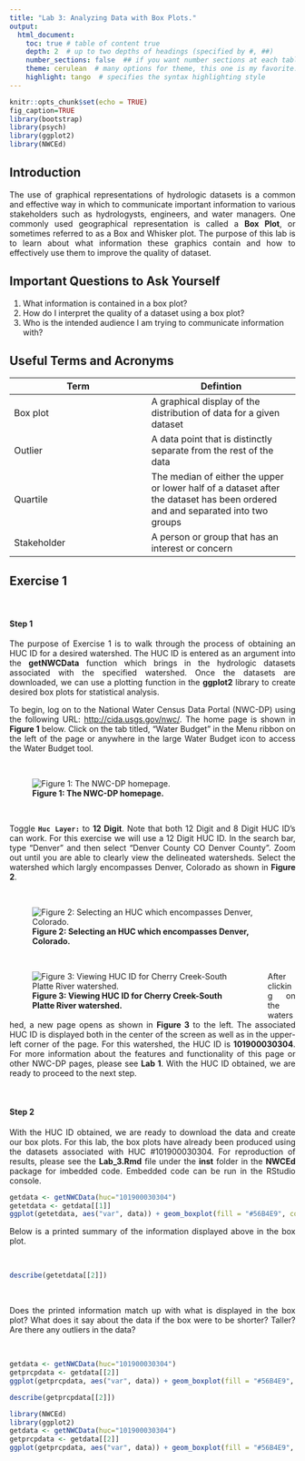 ```yaml
---
title: "Lab 3: Analyzing Data with Box Plots."
output: 
  html_document:
    toc: true # table of content true
    depth: 2  # up to two depths of headings (specified by #, ##)
    number_sections: false  ## if you want number sections at each table header
    theme: cerulean  # many options for theme, this one is my favorite.
    highlight: tango  # specifies the syntax highlighting style
---
```


```r
knitr::opts_chunk$set(echo = TRUE)
fig_caption=TRUE
library(bootstrap)
library(psych)
library(ggplot2)
library(NWCEd)
```

## Introduction
<div style="text-align:justify">
The use of graphical representations of hydrologic datasets is a common and effective way in which to communicate important information to various stakeholders such as hydrologysts, engineers, and water managers.  One commonly used geographical representation is called a **Box Plot**, or sometimes referred to as a Box and Whisker plot.  The purpose of this lab is to learn about what information these graphics contain and how to effectively use them to improve the quality of dataset.
</div>

## Important Questions to Ask Yourself

1. What information is contained in a box plot?
2. How do I interpret the quality of a dataset using a box plot?
3. Who is the intended audience I am trying to communicate information with?

## Useful Terms and Acronyms

Term         | Defintion
------------ | -------------
Box plot     | A graphical display of the distribution of data for a given dataset
Outlier      | A data point that is distinctly separate from the rest of the data
Quartile     | The median of either the upper or lower half of a dataset after the dataset has been ordered and and separated into two groups
Stakeholder  | A person or group that has an interest or concern

## Exercise 1 

<br>

#### Step 1
<div style="text-align:justify">
The purpose of Exercise 1 is to walk through the process of obtaining an HUC ID for a desired watershed.  The HUC ID is entered as an argument into the **getNWCData** function which brings in the hydrologic datasets associated with the specified watershed.  Once the datasets are downloaded, we can use a plotting function in the **ggplot2** library to create desired box plots for statistical analysis.  

To begin, log on to the National Water Census Data Portal (NWC-DP) using the following URL: <http://cida.usgs.gov/nwc/>.  The home page is shown in **Figure 1** below.  Click on the tab titled, "Water Budget" in the Menu ribbon on the left of the page or anywhere in the large Water Budget icon to access the Water Budget tool.
</div>
<br>

![**Figure 1: The NWC-DP homepage.**](/Research/RStudioProject/NWCEd/inst/Lab3_NWC-DP_Images/Figure1.jpg)

<br>
<div style="text-align:justify">
Toggle **`Huc Layer:`** to **12 Digit**.  Note that both 12 Digit and 8 Digit HUC ID's can work.  For this exercise we will use a 12 Digit HUC ID.  In the search bar, type "Denver" and then select "Denver County CO Denver County".  Zoom out until you are able to clearly view the delineated watersheds.  Select the watershed which largly encompasses Denver, Colorado as shown in **Figure 2**.   
</div>
<br>

![**Figure 2: Selecting an HUC which encompasses Denver, Colorado.**](/Research/RStudioProject/NWCEd/inst/Lab3_NWC-DP_Images/Figure2.jpg)

<br>
<div style= "width: 450px; height= 300px;PADDING-RIGHT: 5px; float: left">![**Figure 3: Viewing  HUC ID for Cherry Creek-South Platte River watershed.**](/Research/RStudioProject/NWCEd/inst/Lab3_NWC-DP_Images/Figure3.jpg)
</div>
<div style="text-align:justify">
After clicking on the watershed, a new page opens as shown in **Figure 3** to the left.  The associated HUC ID is displayed both in the center of the screen as well as in the upper-left corner of the page.  For this watershed, the HUC ID is **101900030304**.  For more information about the features and functionality of this page or other NWC-DP pages, please see **Lab 1**.  With the HUC ID obtained, we are ready to proceed to the next step.
</div>

<br>
<div style="text-align:justify; clear: left">
 
#### Step 2
<div style="text-align:justify">
With the HUC ID obtained, we are ready to download the data and create our box plots.  For this lab, the box plots have already been produced using the datasets associated with HUC #101900030304.  For reproduction of results, please see the **Lab_3.Rmd** file under the **inst** folder in the **NWCEd** package for imbedded code.  Embedded code can be run in the RStudio console.


```r
getdata <- getNWCData(huc="101900030304")
getetdata <- getdata[[1]]
ggplot(getetdata, aes("var", data)) + geom_boxplot(fill = "#56B4E9", color = "black", outlier.colour = "red", outlier.shape = 16, outlier.size = 2) + xlab("") + ylab("ET (inches per month)") + scale_x_discrete(breaks = NULL) + ggtitle("ET Boxplot for HUC 101900030304")
```
<div style="text-align:justify">
Below is a printed summary of the information displayed above in the box plot.  
</div>
<br>
```r
describe(getetdata[[2]])
```
<br>
<div style="text-align:justify">
Does the printed information match up with what is displayed in the box plot?  What does it say about the data if the box were to be shorter?  Taller?  Are there any outliers in the data?
</div>
<br>
```r
getdata <- getNWCData(huc="101900030304")
getprcpdata <- getdata[[2]]
ggplot(getprcpdata, aes("var", data)) + geom_boxplot(fill = "#56B4E9", color = "black", outlier.colour = "red", outlier.shape = 19, outlier.size = 2) + xlab("") + ylab("Precipitation (inches per month)") + scale_x_discrete(breaks = NULL) + ggtitle("Precipitation Boxplot for HUC 101900030304")
```

```r
describe(getprcpdata[[2]])
```


```r
library(NWCEd)
library(ggplot2)
getdata <- getNWCData(huc="101900030304")
getprcpdata <- getdata[[2]]
ggplot(getprcpdata, aes("var", data)) + geom_boxplot(fill = "#56B4E9", color = "black", outlier.colour = "red", outlier.shape = 19, outlier.size = 2) + xlab("") + ylab("Precipitation (inches per month)") + scale_x_discrete(breaks = NULL) + ggtitle("Precipitation Boxplot for HUC 101900030304")
```
